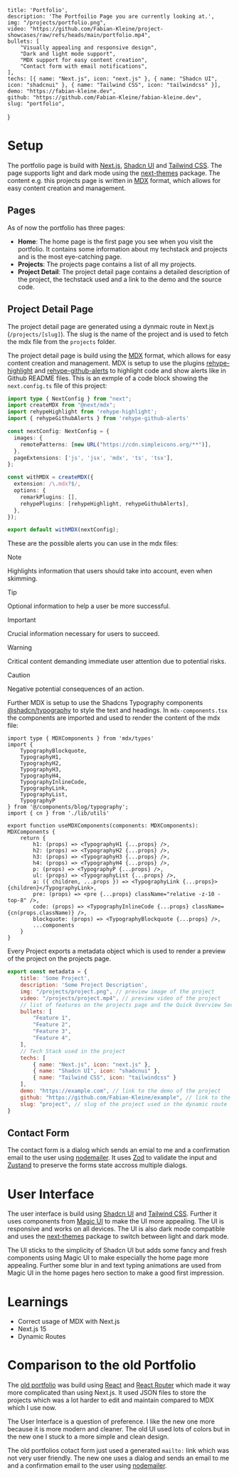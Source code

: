     title: 'Portfolio',
    description: 'The Portfoilio Page you are currently looking at.',
    img: "/projects/portfolio.png",
    video: "https://github.com/Fabian-Kleine/project-showcases/raw/refs/heads/main/portfolio.mp4",
    bullets: [
        "Visually appealing and responsive design",
        "Dark and light mode support",
        "MDX support for easy content creation",
        "Contact form with email notifications",
    ],
    techs: [{ name: "Next.js", icon: "next.js" }, { name: "Shadcn UI", icon: "shadcnui" }, { name: "Tailwind CSS", icon: "tailwindcss" }],
    demo: "https://fabian-kleine.dev",
    github: "https://github.com/Fabian-Kleine/fabian-kleine.dev",
    slug: "portfolio",
}

# Setup

The portfolio page is build with [Next.js](https://nextjs.org/), [Shadcn UI](https://ui.shadcn.com/) and [Tailwind CSS](https://tailwindcss.com/). 
The page supports light and dark mode using the [next-themes](https://www.npmjs.com/package/next-themes) package.
The content e.g. this projects page is written in [MDX](https://mdxjs.com/) format, which allows for easy content creation and management.

## Pages

As of now the portfolio has three pages:
- **Home**: The home page is the first page you see when you visit the portfolio. It contains some information about my techstack and projects and is the most eye-catching page.
- **Projects**: The projects page contains a list of all my projects.
- **Project Detail**: The project detail page contains a detailed description of the project, the techstack used and a link to the demo and the source code.

## Project Detail Page

The project detail page are generated using a dynmaic route in Next.js (`/projects/[slug]`).
The slug is the name of the project and is used to fetch the mdx file from the `projects` folder.

The project detail page is build using the [MDX](https://mdxjs.com/) format, which allows for easy content creation and management.
MDX is setup to use the plugins [rehype-highlight](https://npmjs.com/package/rehype-highlight) and [rehype-github-alerts](https://npmjs.com/package/rehype-github-alerts) to highlight code and show alerts like in Github README files.
This is an exmple of a code block showing the `next.config.ts` file of this project:

```typescript
import type { NextConfig } from "next";
import createMDX from "@next/mdx";
import rehypeHighlight from 'rehype-highlight';
import { rehypeGithubAlerts } from 'rehype-github-alerts'

const nextConfig: NextConfig = {
  images: {
    remotePatterns: [new URL("https://cdn.simpleicons.org/**")],
  },
  pageExtensions: ['js', 'jsx', 'mdx', 'ts', 'tsx'],
};

const withMDX = createMDX({
  extension: /\.mdx?$/,
  options: {
    remarkPlugins: [],
    rehypePlugins: [rehypeHighlight, rehypeGithubAlerts],
  },
});

export default withMDX(nextConfig);
```

These are the possible alerts you can use in the mdx files:

> [!NOTE]  
> Highlights information that users should take into account, even when skimming.

> [!TIP]  
> Optional information to help a user be more successful.

> [!IMPORTANT]  
> Crucial information necessary for users to succeed.

> [!WARNING]  
> Critical content demanding immediate user attention due to potential risks.

> [!CAUTION]  
> Negative potential consequences of an action.

Further MDX is setup to use the Shadcns Typography components [@shadcn/typography](https://ui.shadcn.com/docs/components/typography) to style the text and headings.
In `mdx-components.tsx` the components are imported and used to render the content of the mdx file:

```tsx
import type { MDXComponents } from 'mdx/types'
import { 
    TypographyBlockquote, 
    TypographyH1, 
    TypographyH2, 
    TypographyH3, 
    TypographyH4, 
    TypographyInlineCode, 
    TypographyLink, 
    TypographyList, 
    TypographyP
} from '@/components/blog/typography';
import { cn } from './lib/utils'

export function useMDXComponents(components: MDXComponents): MDXComponents {
    return {
        h1: (props) => <TypographyH1 {...props} />,
        h2: (props) => <TypographyH2 {...props} />,
        h3: (props) => <TypographyH3 {...props} />,
        h4: (props) => <TypographyH4 {...props} />,
        p: (props) => <TypographyP {...props} />,
        ul: (props) => <TypographyList {...props} />,
        a: ({ children, ...props }) => <TypographyLink {...props}>{children}</TypographyLink>,
        pre: (props) => <pre {...props} className="relative -z-10 -top-8" />,
        code: (props) => <TypographyInlineCode {...props} className={cn(props.className)} />,
        blockquote: (props) => <TypographyBlockquote {...props} />,
        ...components
    }
}
```

Every Project exports a metadata object which is used to render a preview of the project on the projects page.

```javascript
export const metadata = {
    title: 'Some Project',
    description: 'Some Project Description',
    img: "/projects/project.png", // preview image of the project
    video: "/projects/project.mp4", // preview video of the project
    // list of features on the projects page and the Quick Overview Section
    bullets: [
        "Feature 1",
        "Feature 2",
        "Feature 3",
        "Feature 4",
    ],
    // Tech Stack used in the project
    techs: [
        { name: "Next.js", icon: "next.js" }, 
        { name: "Shadcn UI", icon: "shadcnui" }, 
        { name: "Tailwind CSS", icon: "tailwindcss" }
    ],
    demo: "https://example.com", // link to the demo of the project
    github: "https://github.com/Fabian-Kleine/example", // link to the github repo of the project
    slug: "project", // slug of the project used in the dynamic route
}
```

## Contact Form

The contact form is a dialog which sends an emial to me and a confirmation email to the user using [nodemailer](https://www.nodemailer.com/).
It uses [Zod](https://zod.dev/) to validate the input and [Zustand](https://www.npmjs.com/package/zustand) to preserve the forms state accross multiple dialogs.

# User Interface

The user interface is build using [Shadcn UI](https://ui.shadcn.com/) and [Tailwind CSS](https://tailwindcss.com/).
Further it uses components from [Magic UI](https://magicui.design/) to make the UI more appealing.
The UI is responsive and works on all devices. The UI is also dark mode compatible and uses the [next-themes](https://www.npmjs.com/package/next-themes) package to switch between light and dark mode.

The UI sticks to the simplicity of Shadcn UI but adds some fancy and fresh components using Magic UI to make especially the home page more appealing.
Further some blur in and text typing animations are used from Magic UI in the home pages hero section to make a good first impression.

# Learnings
- Correct usage of MDX with Next.js
- Next.js 15
- Dynamic Routes

# Comparison to the old Portfolio
The [old portfolio](/projects/portfolio-legacy) was build using [React](https://reactjs.org/) and [React Router](https://reactrouter.com/) which made it way more complicated than using Next.js.
It used JSON files to store the projects which was a lot harder to edit and maintain compared to MDX which I use now.

The User Interface is a question of preference. I like the new one more because it is more modern and cleaner. The old UI used lots of colors but in the new one I stuck to a more simple and clean design. 

The old portfolios cotact form just used a generated `mailto:` link which was not very user friendly. The new one uses a dialog and sends an email to me and a confirmation email to the user using [nodemailer](https://www.nodemailer.com/).